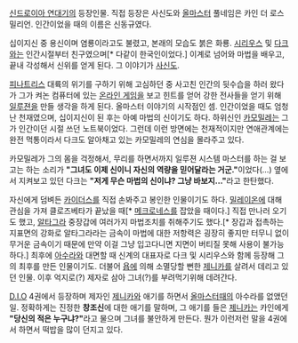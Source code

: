 [[신드로이아 연대기]]의 등장인물. 직접 등장은 사신도와 [[올마스터]] 풀네임은 카인 더 로스밀리언. 인간이었을 때의 이름은 신동규였다.

십이지신 중 용신이며 염룡이라고도 불렸고, 본래의 모습도 붉은 화룡. [[시리우스]] 및 [[다크]]와는 인간시절부터 친구였으며[* 다같이 한국인이었다.] 이계로 넘어와 마법을 배우고, 끝내 각성해서 신위를 얻게 된다. 그 이야기가 [[사신도]].

[[피나트리스]] 대륙의 위기를 구하기 위해 고심하던 중 사고친 인간의 뒷수습을 하러 왔다가 그가 켜논 컴퓨터에 있는 [[온라인 게임]]을 보고 힌트를 얻어 강한 전사들을 얻기 위해 [[일루젼]]을 만들 생각을 하게 된다. 올마스터 이야기의 시작점인 셈. 인간이었을 때도 엄청난 천재였으며, 십이지신이 된 후는 아예 마법의 신이기도 하다. 하위신인 [[카모밀레]]는 그가 인간이던 시절 쓰던 노트북이었다. 그런데 이런 방면에는 천재적이지만 연애관계에는 완전 먹통이라서 다크도 알아채고 있는 카모밀레의 연심을 몰라주고 있다.

카모밀레가 그의 몸을 걱정해서, 무리를 하면서까지 일루젼 시스템 마스터를 하는 걸 보고는 하는 소리가 '''"그녀도 이제 신이니 자신의 역량을 믿어달라는 거군."'''이었다(…) 옆에서 지켜보고 있던 다크는 '''"저게 무슨 마법의 신이냐? 그냥 바보지…"'''라고 한탄했다.

자신에게 덤벼든 [[카이더스]]를 직접 손봐주고 봉인한 인물이기도 하다. [[밀레이온]]에 대해 관심을 가져 클로즈베타가 끝났을 때[* [[메크로네스]]를 잡았을 때이다.] 직접 만나러 오기도 했고, [[알타그라]] 중장갑에 여러가지 마법조치를 취해주기도 했다.[* 장갑과 접촉하는 지표면의 강화로 알타그라라는 금속이 마법에 대한 저항력은 굉장히 좋지만 터무니 없이 무거운 금속이기 때문에 만약 이걸 그냥 입고다니면 지면이 버티질 못해 사용이 불가능하다.] 최후에 [[아수라]]와 대면할 때 신계의 대표자로 다크 및 시리우스와 함께 등장해 그의 최후를 만든 인물이기도. 더불어 [[욥]]에 의해 소멸당할 뻔한 [[제니카]]를 살려서 데리고 있던 인물. 이후 억지로(?) 제자로 삼아 그녀(?)를 부려먹기위해 데려간다. 

[[D.I.O]] 4권에서 등장하며 제자인 [[제니카]]와 애기를 하면서 [[올마스터]]때의 아수라를 없앴던 일. 정확하게는 진정한 '''창조신'''에 대한 애기를 말하며, 그 애기를 들은 [[제니카]]는 카인에게 '''"당신의 적은 누구냐?"'''라고 물으며 그녀를 불안하게 만든다. 뭔가 이런저런 말을 4권에서 하면서 떡밥을 많이 던지고 있다.
